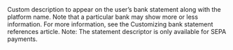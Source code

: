   

  
<ParamField body="StatementDescriptor" type="string" >  
<MaxLength100CharactersOnlyAlphanumericAndSpaces />     
Custom description to appear on the user’s bank statement along with the platform name. Note that a particular bank may show more or less information. For more information, see the Customizing bank statement references article.  
Note: The statement descriptor is only available for SEPA payments.   

<Expandable title="properties">  

</Expandable> 
</ParamField>